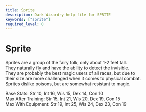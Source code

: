 ```yaml
---
title: Sprite
description: Dark Wizardry help file for SPRITE
keywords: ["sprite"]
required_level: 0
---
```


# Sprite

Sprites are a group of the fairy folk, only about 1-2 feet tall.  
They naturally fly and have the ability to detect the invisible.  
They are probably the best magic users of all races, but due to  
their size are more challenged when it comes to physical combat.  
Sprites dislike poisons, but are somewhat resistant to magic.  

Base Stats:         Str 10, Int 16, Wis 15, Dex 14, Con 10  
Max After Training: Str 15, Int 21, Wis 20, Dex 19, Con 15  
Max With Equipment: Str 19, Int 25, Wis 24, Dex 23, Con 19